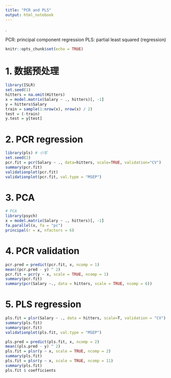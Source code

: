 ```yaml
---
title: "PCR and PLS"
output: html_notebook
---
```

. 

PCR: principal component regression
PLS: partial least squared (regression)
```r
knitr::opts_chunk$set(echo = TRUE)
```

# 1. 数据预处理
```r
library(ISLR)
set.seed(1)
hitters = na.omit(Hitters)
x = model.matrix(Salary ~ ., hitters)[, -1]
y = hitters$Salary
train = sample(1:nrow(x), nrow(x) / 2)
test = (-train)
y.test = y[test]
```

# 2. PCR regression
```r
library(pls) # 小写
set.seed(2)
pcr.fit = pcr(Salary ~ ., data=hitters, scale=TRUE, validation="CV")
summary(pcr.fit)
validationplot(pcr.fit)
validationplot(pcr.fit, val.type = "MSEP")

```

# 3. PCA
```r
# PCA
library(psych)
x = model.matrix(Salary ~ ., hitters)[, -1]
fa.parallel(x, fa = "pc")
principal(r = x, nfactors = 6)
```
# 4. PCR validation
```r
pcr.pred = predict(pcr.fit, x, ncomp = 1)
mean((pcr.pred - y) ^ 2)
pcr.fit = pcr(y ~ x, scale = TRUE, ncomp = 1)
summary(pcr.fit)
summary(pcr(Salary ~., data = hitters, scale = TRUE, ncomp = 6))
```
# 5. PLS regression
```r
pls.fit = plsr(Salary ~ ., data = hitters, scale=T, validation = "CV")
summary(pls.fit)
summary(pcr.fit)
validationplot(pls.fit, val.type = "MSEP")
```

```r
pls.pred = predict(pls.fit, x, ncomp = 2)
mean((pls.pred - y) ^ 2)
pls.fit = plsr(y ~ x, scale = TRUE, ncomp = 2)
summary(pls.fit)
pls.fit = plsr(y ~ x, scale = TRUE, ncomp = 11)
summary(pls.fit)
pls.fit $ coefficients
```

